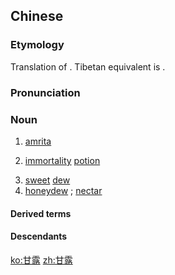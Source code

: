 ==Chinese==
{{zh-forms}}

===Etymology===
Translation of {{der|zh|sa|अमृत||immortal}}. Tibetan equivalent is {{m|bo|བདུད་རྩི}}.

===Pronunciation===
{{zh-pron
|m=gānlù
|c=gam1 lou6
|h=pfs=kâm-lu
|mn=kam-lō͘
|cat=n
}}

===Noun===
{{zh-noun}}

# {{lb|zh|Buddhism}} [[amrita]]
# {{lb|zh|mythology}} [[immortality]] [[potion]]
# [[sweet]] [[dew]]
# [[honeydew]] {{gloss|sweet, sticky secretion by [[aphid]]s}}; [[nectar]]

====Derived terms====
{{zh-der|甘露界|甘露滋心|甘露之變|甘露子|甘露法雨|甘露水漿|楊枝甘露}}

====Descendants====
{{CJKV||かんろ|감로|cam lộ}}

[[ko:甘露]]
[[zh:甘露]]